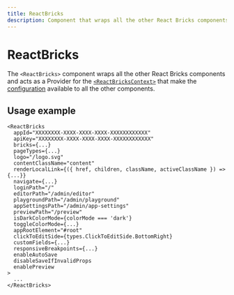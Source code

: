 ```yaml
---
title: ReactBricks
description: Component that wraps all the other React Bricks components and acts as a Provider for the <ReactBricksContext>
---
```


# ReactBricks

The `<ReactBricks>` component wraps all the other React Bricks components and acts as a Provider for the [`<ReactBricksContext>`](/api-reference/hooks/use-react-bricks-context) that make the [configuration](/docs/configuration/configuration) available to all the other components.

## Usage example

```tsx
<ReactBricks
  appId="XXXXXXXX-XXXX-XXXX-XXXX-XXXXXXXXXXXX"
  apiKey="XXXXXXXX-XXXX-XXXX-XXXX-XXXXXXXXXXXX"
  bricks={...}
  pageTypes={...}
  logo="/logo.svg"
  contentClassName="content"
  renderLocalLink={({ href, children, className, activeClassName }) => {...}}
  navigate={...}
  loginPath="/"
  editorPath="/admin/editor"
  playgroundPath="/admin/playground"
  appSettingsPath="/admin/app-settings"
  previewPath="/preview"
  isDarkColorMode={colorMode === 'dark'}
  toggleColorMode={...}
  appRootElement="#root"
  clickToEditSide={types.ClickToEditSide.BottomRight}
  customFields={...}
  responsiveBreakpoints={...}
  enableAutoSave
  disableSaveIfInvalidProps
  enablePreview
>
  ...
</ReactBricks>
```
